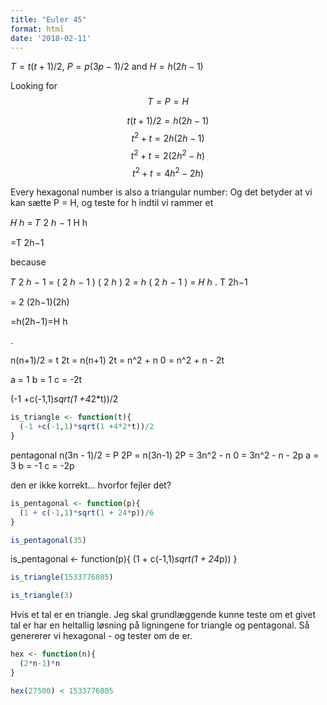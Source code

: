 ```yaml
---
title: "Euler 45"
format: html
date: '2018-02-11'
---
```



$T = t(t+1)/2$, $P=p(3p-1)/2$ and $H=h(2h-1)$

Looking for 
$$T = P = H$$

$$t(t+1)/2 = h(2h-1)$$
$$t^2 + t = 2h(2h-1)$$
$$t^2 + t = 2(2h^2 - h)$$
$$t^2 + t = 4h^2 - 2h)$$

Every hexagonal number is also a triangular number:
Og det betyder at vi kan sætte P = H, og teste for h indtil vi rammer et 

𝐻
ℎ
=
𝑇
2
ℎ
−
1
H
h
	​

=T
2h−1
	​


because

𝑇
2
ℎ
−
1
=
(
2
ℎ
−
1
)
(
2
ℎ
)
2
=
ℎ
(
2
ℎ
−
1
)
=
𝐻
ℎ
.
T
2h−1
	​

=
2
(2h−1)(2h)
	​

=h(2h−1)=H
h
	​

.

n(n+1)/2 = t
2t = n(n+1)
2t = n^2 + n
0 = n^2 + n - 2t

a = 1
b = 1
c = -2t

(-1 +c(-1,1)*sqrt(1 +4*2*t))/2


```r
is_triangle <- function(t){
  (-1 +c(-1,1)*sqrt(1 +4*2*t))/2
}
```


pentagonal
n(3n - 1)/2 = P
2P = n(3n-1)
2P = 3n^2 - n
0 = 3n^2 - n - 2p
a = 3
b = -1
c = -2p

den er ikke korrekt... hvorfor fejler det?
```r
is_pentagonal <- function(p){
  (1 + c(-1,1)*sqrt(1 + 24*p))/6
}

is_pentagonal(35)
```
is_pentagonal <- function(p){
  (1 + c(-1,1)*sqrt(1 + 24*p))
}

```r
is_triangle(1533776805)
```

```r
is_triangle(3)
```

Hvis et tal er en triangle.
Jeg skal grundlæggende kunne teste om et givet tal er har en heltallig løsning på ligningene for triangle og pentagonal.
Så genererer vi hexagonal - og tester om de er.


```r
hex <- function(n){
  (2*n-1)*n
}

hex(27500) < 1533776805
```